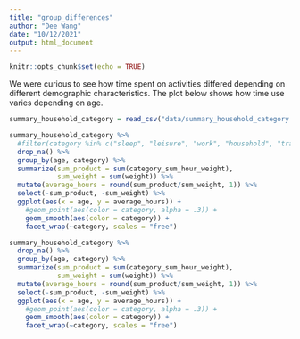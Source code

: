 ```yaml
---
title: "group_differences"
author: "Dee Wang"
date: "10/12/2021"
output: html_document
---
```


```r
knitr::opts_chunk$set(echo = TRUE)

```

We were curious to see how time spent on activities differed depending on different demographic characteristics. The plot below shows how time use varies depending on age. 

```r
summary_household_category = read_csv("data/summary_household_category.csv")

summary_household_category %>% 
  #filter(category %in% c("sleep", "leisure", "work", "household", "traveling", "eating_drinking")) %>% 
  drop_na() %>% 
  group_by(age, category) %>% 
  summarize(sum_product = sum(category_sum_hour_weight), 
            sum_weight = sum(weight)) %>% 
  mutate(average_hours = round(sum_product/sum_weight, 1)) %>% 
  select(-sum_product, -sum_weight) %>% 
  ggplot(aes(x = age, y = average_hours)) +
    #geom_point(aes(color = category, alpha = .3)) +
    geom_smooth(aes(color = category)) +
    facet_wrap(~category, scales = "free")

summary_household_category %>% 
  drop_na() %>% 
  group_by(age, category) %>% 
  summarize(sum_product = sum(category_sum_hour_weight), 
            sum_weight = sum(weight)) %>% 
  mutate(average_hours = round(sum_product/sum_weight, 1)) %>% 
  select(-sum_product, -sum_weight) %>% 
  ggplot(aes(x = age, y = average_hours)) +
    #geom_point(aes(color = category, alpha = .3)) +
    geom_smooth(aes(color = category)) +
    facet_wrap(~category, scales = "free")

```


